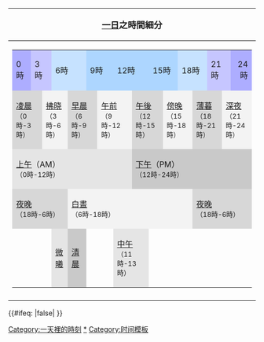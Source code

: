 {| class="navbox collapsible {{{state|autocollapse}}}" style="text-align:center; background:none;" cellspacing="2"
|-
! {{Tnavbar|一天裡的時間細分|mini=1|style=font-size:smaller;position:absolute;left:3}}<span style="font-size:110%;">'''[[一日]]之時間細分'''</span>
|-
| <table style="width:100%; background:none;" cellspacing="0">
<tr>
<td style="width:6.25%; text-align:left; background-color:#adadff;">0時</td>
<td colspan="2" style="width:12.5%; background-color:#c6c6ff;">3時</td>
<td colspan="2" style="width:12.5%; background-color:#c6e2ff;">6時</td>
<td colspan="2" style="width:12.5%; background-color:#add6ff;">9時</td>
<td colspan="2" style="width:12.5%; background-color:#add6ff;">12時</td>
<td colspan="2" style="width:12.5%; background-color:#add6ff;">15時</td>
<td colspan="2" style="width:12.5%; background-color:#c6e2ff;">18時</td>
<td colspan="2" style="width:12.5%; background-color:#c6c6ff;">21時</td>
<td style="width:6.25%; text-align:right; background-color:#adadff;">24時</td>
</tr>
<tr>
<td colspan="2" style="width:12.5%; background-color:#d7d7d7;">[[凌晨]]<br /><small>（0時-3時）</small></td>
<td colspan="2" style="width:12.5%; background-color:#f3f3f3;">[[拂曉|拂晓]]<br /><small>（3時-6時）</small></td>
<td colspan="2" style="width:12.5%; background-color:#d7d7d7;">[[早晨]]<br /><small>（6時-9時）</small></td>
<td colspan="2" style="width:12.5%; background-color:#f3f3f3;">[[午前]]<br /><small>（9時-12時）</small></td>
<td colspan="2" style="width:12.5%; background-color:#d7d7d7;">[[午後]]<br /><small>（12時-15時）</small></td>
<td colspan="2" style="width:12.5%; background-color:#f3f3f3;">[[傍晚]]<br /><small>（15時-18時）</small></td>
<td colspan="2" style="width:12.5%; background-color:#d7d7d7;">[[薄暮]]<br /><small>（18時-21時）</small></td>
<td colspan="2" style="width:12.5%; background-color:#f3f3f3;">[[凌晨|深夜]]<br /><small>（21時-24時）</small></td>
</tr>
<tr>
<td colspan="8" style="width:50%; background-color:#e5e5e5;">[[上午]]（AM）<br /><small>（0時-12時）</small></td>
<td colspan="8" style="width:50%; background-color:#c9c9c9;">[[下午]]（PM）<br /><small>（12時-24時）</small></td>
</tr>
<tr>
<td colspan="4" style="width:25%; background-color:#d7d7d7;">[[晚上|夜晚]]<br /><small>（18時-6時）</small></td>
<td colspan="8" style="width:37.5%; background-color:#f3f3f3;">[[白天|白晝]]<br /><small>（6時-18時）</small></td>
<td colspan="4" style="width:25%; background-color:#d7d7d7;">[[晚上|夜晚]]<br /><small>（18時-6時）</small></td>
</tr>
<tr>
<td colspan="3" style="width:18.75%;"></td>
<td style="width:6.25%; background-color:#e5e5e5;">[[拂曉|微曦]]</td>
<td style="width:6.25%; background-color:#c9c9c9;">[[早晨|清晨]]</td>
<td colspan="2" style="width:12.5%;"></td>
<td colspan="2" style="width:12.5%; background-color:#e5e5e5;">[[中午]]<br /><small>（11時-13時）</small></td>
<td colspan="7" style="width:43.75%;"></td>
</tr>
</table>
|-
|}<includeonly>{{#ifeq: {{lc:{{{nocat|false}}}}} |false| [[Category:一天裡的時刻]] }}
</includeonly><noinclude>
[[Category:一天裡的時刻|*]]
[[Category:时间模板]]
</noinclude>
